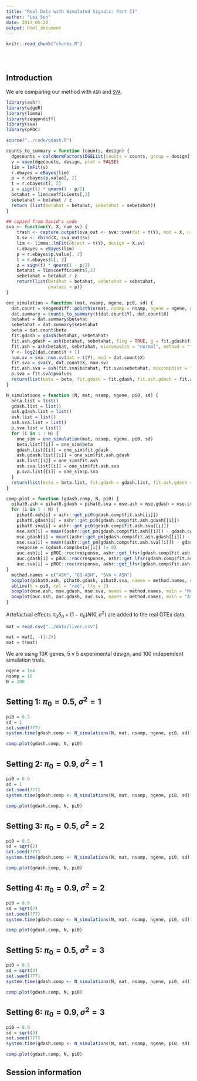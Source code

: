 ```yaml
---
title: "Real Data with Simulated Signals: Part II"
author: "Lei Sun"
date: 2017-05-20
output: html_document
---
```


<!-- The file analysis/chunks.R contains chunks that define default settings
shared across the workflowr files. -->
```r
knitr::read_chunk("chunks.R")
```

<!-- Update knitr chunk options -->
```r
```

<!-- Insert the date the file was last updated -->
```r
```

<!-- Insert the code version (Git commit SHA1) if Git repository exists and R
 package git2r is installed -->
```r
```

<!-- Add your analysis here -->

## Introduction

We are comparing our method with `ASH` and [`SVA`](http://journals.plos.org/plosgenetics/article?id=10.1371/journal.pgen.0030161).

```r
library(ashr)
library(edgeR)
library(limma)
library(seqgendiff)
library(sva)
library(pROC)
```

```r
source("../code/gdash.R")
```

```r
counts_to_summary = function (counts, design) {
  dgecounts = calcNormFactors(DGEList(counts = counts, group = design[, 2]))
  v = voom(dgecounts, design, plot = FALSE)
  lim = lmFit(v)
  r.ebayes = eBayes(lim)
  p = r.ebayes$p.value[, 2]
  t = r.ebayes$t[, 2]
  z = sign(t) * qnorm(1 - p/2)
  betahat = lim$coefficients[,2]
  sebetahat = betahat / z
  return (list(betahat = betahat, sebetahat = sebetahat))
}

## copied from David's code
sva <- function(Y, X, num_sv) {
    trash <- capture.output(sva_out <- sva::sva(dat = t(Y), mod = X, n.sv = num_sv))
    X.sv <- cbind(X, sva_out$sv)
    lim <- limma::lmFit(object = t(Y), design = X.sv)
    r.ebayes = eBayes(lim)
    p = r.ebayes$p.value[, 2]
    t = r.ebayes$t[, 2]
    z = sign(t) * qnorm(1 - p/2)
    betahat = lim$coefficients[,2]
    sebetahat = betahat / z
    return(list(betahat = betahat, sebetahat = sebetahat,
                pvalues = p))
}

one_simulation = function (mat, nsamp, ngene, pi0, sd) {
  dat.count = seqgendiff::poisthin(mat, nsamp = nsamp, ngene = ngene, gselect = "max", signal_params = list(mean = 0, sd = sd), prop_null = pi0)
  dat.summary = counts_to_summary(t(dat.count$Y), dat.count$X)
  betahat = dat.summary$betahat
  sebetahat = dat.summary$sebetahat
  beta = dat.count$beta
  fit.gdash = gdash(betahat, sebetahat)
  fit.ash.gdash = ash(betahat, sebetahat, fixg = TRUE, g = fit.gdash$fitted_g)
  fit.ash = ash(betahat, sebetahat, mixcompdist = "normal", method = "fdr")
  Y <- log2(dat.count$Y + 1)
  num.sv = sva::num.sv(dat = t(Y), mod = dat.count$X)
  fit.sva = sva(Y, dat.count$X, num.sv)
  fit.ash.sva = ash(fit.sva$betahat, fit.sva$sebetahat, mixcompdist = "normal", method = "fdr")
  p.sva = fit.sva$pvalues
  return(list(beta = beta, fit.gdash = fit.gdash, fit.ash.gdash = fit.ash.gdash, fit.ash = fit.ash, fit.ash.sva = fit.ash.sva, p.sva = p.sva))
}

N_simulations = function (N, mat, nsamp, ngene, pi0, sd) {
  beta.list = list()
  gdash.list = list()
  ash.gdash.list = list()
  ash.list = list()
  ash.sva.list = list()
  p.sva.list = list()
  for (i in 1 : N) {
    one_sim = one_simulation(mat, nsamp, ngene, pi0, sd)
    beta.list[[i]] = one_sim$beta
    gdash.list[[i]] = one_sim$fit.gdash
    ash.gdash.list[[i]] = one_sim$fit.ash.gdash
    ash.list[[i]] = one_sim$fit.ash
    ash.sva.list[[i]] = one_sim$fit.ash.sva
    p.sva.list[[i]] = one_sim$p.sva
  }
  return(list(beta = beta.list, fit.gdash = gdash.list, fit.ash.gdash = ash.gdash.list, fit.ash = ash.list, fit.ash.sva = ash.sva.list, p.sva = p.sva.list))
}

comp.plot = function (gdash.comp, N, pi0) {
  pihat0.ash = pihat0.gdash = pihat0.sva = mse.ash = mse.gdash = mse.sva = auc.ash = auc.gdash = auc.sva = c()
  for (i in 1 : N) {
    pihat0.ash[i] = ashr::get_pi0(gdash.comp$fit.ash[[i]])
    pihat0.gdash[i] = ashr::get_pi0(gdash.comp$fit.ash.gdash[[i]])
    pihat0.sva[i] = ashr::get_pi0(gdash.comp$fit.ash.sva[[i]])
    mse.ash[i] = mean((ashr::get_pm(gdash.comp$fit.ash[[i]]) - gdash.comp$beta[[i]])^2)
    mse.gdash[i] = mean((ashr::get_pm(gdash.comp$fit.ash.gdash[[i]]) - gdash.comp$beta[[i]])^2)
    mse.sva[i] = mean((ashr::get_pm(gdash.comp$fit.ash.sva[[i]]) - gdash.comp$beta[[i]])^2)
    response = (gdash.comp$beta[[i]] != 0)
    auc.ash[i] = pROC::roc(response, ashr::get_lfsr(gdash.comp$fit.ash[[i]]))$auc
    auc.gdash[i] = pROC::roc(response, ashr::get_lfsr(gdash.comp$fit.ash.gdash[[i]]))$auc
    auc.sva[i] = pROC::roc(response, ashr::get_lfsr(gdash.comp$fit.ash.sva[[i]]))$auc
}
  method.names = c("ASH", "GD-ASH", "SVA + ASH")
  boxplot(pihat0.ash, pihat0.gdash, pihat0.sva, names = method.names, main = expression(hat(pi)[0]), ylab = expression(hat(pi)[0]))
  abline(h = pi0, col = "red", lty = 2)
  boxplot(mse.ash, mse.gdash, mse.sva, names = method.names, main = "Mean Squared Error", ylab = "MSE")
  boxplot(auc.ash, auc.gdash, auc.sva, names = method.names, main = "Area under the ROC Curve", ylab = "AUC")
}
```

Artefactual effects $\pi_0\delta_0 + \left(1 - \pi_0\right)N\left(0, \sigma^2\right)$ are added to the real GTEx data.

```r
mat = read.csv("../data/liver.csv")
```

```r
mat = mat[, -(1:2)]
mat = t(mat)
```

We are using $10K$ genes, $5$ v $5$ experimental design, and $100$ independent simulation trials.

```r
ngene = 1e4
nsamp = 10
N = 100
```

## Setting 1: $\pi_0 = 0.5$, $\sigma^2 = 1$

```r
pi0 = 0.5
sd = 1
set.seed(777)
system.time(gdash.comp <- N_simulations(N, mat, nsamp, ngene, pi0, sd))
```

```r
comp.plot(gdash.comp, N, pi0)
```

## Setting 2: $\pi_0 = 0.9$, $\sigma^2 = 1$

```r
pi0 = 0.9
sd = 1
set.seed(777)
system.time(gdash.comp <- N_simulations(N, mat, nsamp, ngene, pi0, sd))
```

```r
comp.plot(gdash.comp, N, pi0)
```

## Setting 3: $\pi_0 = 0.5$, $\sigma^2 = 2$

```r
pi0 = 0.5
sd = sqrt(2)
set.seed(777)
system.time(gdash.comp <- N_simulations(N, mat, nsamp, ngene, pi0, sd))
```

```r
comp.plot(gdash.comp, N, pi0)
```

## Setting 4: $\pi_0 = 0.9$, $\sigma^2 = 2$

```r
pi0 = 0.9
sd = sqrt(2)
set.seed(777)
system.time(gdash.comp <- N_simulations(N, mat, nsamp, ngene, pi0, sd))
```

```r
comp.plot(gdash.comp, N, pi0)
```

## Setting 5: $\pi_0 = 0.5$, $\sigma^2 = 3$

```r
pi0 = 0.5
sd = sqrt(3)
set.seed(777)
system.time(gdash.comp <- N_simulations(N, mat, nsamp, ngene, pi0, sd))
```

```r
comp.plot(gdash.comp, N, pi0)
```

## Setting 6: $\pi_0 = 0.9$, $\sigma^2 = 3$

```r
pi0 = 0.9
sd = sqrt(3)
set.seed(777)
system.time(gdash.comp <- N_simulations(N, mat, nsamp, ngene, pi0, sd))
```

```r
comp.plot(gdash.comp, N, pi0)
```


## Session information

<!-- Insert the session information into the document -->
```r
```
